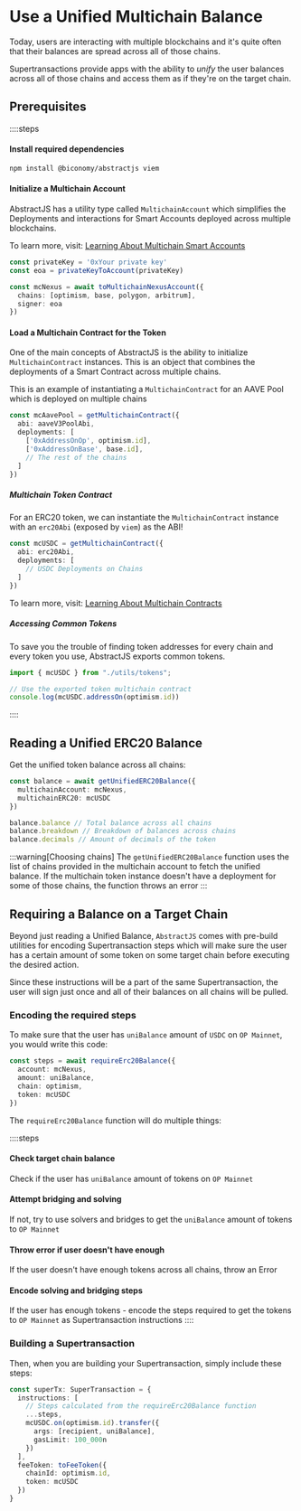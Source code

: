 # Use a Unified Multichain Balance

Today, users are interacting with multiple blockchains and it's 
quite often that their balances are spread across all of those chains.

Supertransactions provide apps with the ability to *unify* the user
balances across all of those chains and access them as if they're 
on the target chain.

## Prerequisites

::::steps
#### Install required dependencies

```bash
npm install @biconomy/abstractjs viem
```

#### Initialize a Multichain Account

AbstractJS has a utility type called `MultichainAccount` which 
simplifies the Deployments and interactions for Smart Accounts
deployed across multiple blockchains. 

To learn more, visit: [Learning About Multichain Smart Accounts](/mee/concepts/multichain-smart-account)

```ts
const privateKey = '0xYour private key'
const eoa = privateKeyToAccount(privateKey)

const mcNexus = await toMultichainNexusAccount({
  chains: [optimism, base, polygon, arbitrum],
  signer: eoa
})
```

#### Load a Multichain Contract for the Token

One of the main concepts of AbstractJS is the ability to 
initialize `MultichainContract` instances. This is an object that
combines the deployments of a Smart Contract across multiple chains.

This is an example of instantiating a `MultichainContract` for an
AAVE Pool which is deployed on multiple chains
```ts
const mcAavePool = getMultichainContract({
  abi: aaveV3PoolAbi,
  deployments: [
    ['0xAddressOnOp', optimism.id],
    ['0xAddressOnBase', base.id],
    // The rest of the chains
  ]
})
```

##### Multichain Token Contract 

For an ERC20 token, we can instantiate the `MultichainContract` instance
with an `erc20Abi` (exposed by `viem`) as the ABI!

```ts
const mcUSDC = getMultichainContract({
  abi: erc20Abi,
  deployments: [
    // USDC Deployments on Chains
  ]
})
```

To learn more, visit: [Learning About Multichain Contracts](/mee/concepts/multichain-contract)


##### Accessing Common Tokens

To save you the trouble of finding token addresses for every chain
and every token you use, AbstractJS exports common tokens.

```ts
import { mcUSDC } from "./utils/tokens";

// Use the exported token multichain contract
console.log(mcUSDC.addressOn(optimism.id))
```


::::

## Reading a Unified ERC20 Balance

Get the unified token balance across all chains:

```ts
const balance = await getUnifiedERC20Balance({
  multichainAccount: mcNexus,
  multichainERC20: mcUSDC
})

balance.balance // Total balance across all chains
balance.breakdown // Breakdown of balances across chains
balance.decimals // Amount of decimals of the token
```

:::warning[Choosing chains]
The `getUnifiedERC20Balance` function uses the list of chains provided
in the multichain account to fetch the unified balance. If the 
multichain token instance doesn't have a deployment for some of those
chains, the function throws an error
:::

## Requiring a Balance on a Target Chain

Beyond just reading a Unified Balance, `AbstractJS` comes with 
pre-build utilities for encoding Supertransaction steps which will
make sure the user has a certain amount of some token on some 
target chain before executing the desired action. 

Since these instructions will be a part of the same Supertransaction,
the user will sign just once and all of their balances on all chains
will be pulled.

### Encoding the required steps

To make sure that the user has `uniBalance` amount of `USDC` on
`OP Mainnet`, you would write this code:

```ts
const steps = await requireErc20Balance({
  account: mcNexus,
  amount: uniBalance,
  chain: optimism,
  token: mcUSDC
})
```

The `requireErc20Balance` function will do multiple things:

::::steps
#### Check target chain balance
Check if the user has `uniBalance` amount of tokens on `OP Mainnet`

#### Attempt bridging and solving
If not, try to use solvers and bridges to get the `uniBalance`
amount of tokens to `OP Mainnet`

#### Throw error if user doesn't have enough
If the user doesn't have enough tokens across all chains, throw an Error

#### Encode solving and bridging steps
If the user has enough tokens - encode the steps required to get the tokens to `OP Mainnet`
as Supertransaction instructions
::::

### Building a Supertransaction

Then, when you are building your Supertransaction, simply include
these steps:

```ts
const superTx: SuperTransaction = {
  instructions: [
    // Steps calculated from the requireErc20Balance function
    ...steps, 
    mcUSDC.on(optimism.id).transfer({
      args: [recipient, uniBalance],
      gasLimit: 100_000n
    })
  ],
  feeToken: toFeeToken({
    chainId: optimism.id,
    token: mcUSDC
  })
}
```



